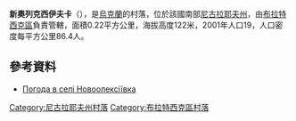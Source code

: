 {{coord|47|51|50|N|31|29|17|E|scale:100000|display=title}}

'''新奧列克西伊夫卡'''（{{lang-uk|Новоолексіївка}}），是[[烏克蘭|烏克蘭]]的村落，位於該國南部[[尼古拉耶夫州|尼古拉耶夫州]]，由[[布拉特西克區|布拉特西克區]]負責管轄，面積0.22平方公里，海拔高度122米，2001年人口19，人口密度每平方公里86.4人。

==參考資料==
*[http://weather.in.ua/ua/nikolaevskaja/17853 Погода в селі Новоолексіївка] {{Wayback|url=http://weather.in.ua/ua/nikolaevskaja/17853 |date=20201030163852 }}

[[Category:尼古拉耶夫州村落|Category:尼古拉耶夫州村落]]
[[Category:布拉特西克區村落|Category:布拉特西克區村落]]


{{Mykolaiv-geo-stub}}